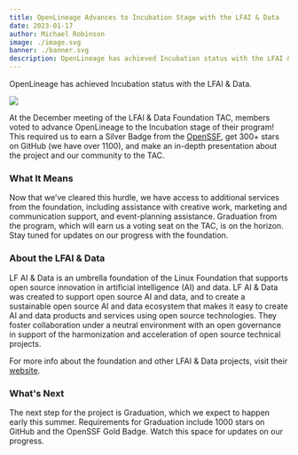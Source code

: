 ```yaml
---
title: OpenLineage Advances to Incubation Stage with the LFAI & Data
date: 2023-01-17
author: Michael Robinson
image: ./image.svg
banner: ./banner.svg
description: OpenLineage has achieved Incubation status with the LFAI & Data.
---
```

OpenLineage has achieved Incubation status with the LFAI & Data.

![](./banner.svg#full-width)

<!--truncate-->

At the December meeting of the LFAI & Data Foundation TAC, members voted to advance OpenLineage to the Incubation stage of their program! This required us to earn a Silver Badge from the [OpenSSF](https://bestpractices.coreinfrastructure.org/en), get 300+ stars on GitHub (we have over 1100), and make an in-depth presentation about the project and our community to the TAC. 

### What It Means

Now that we’ve cleared this hurdle, we have access to additional services from the foundation, including assistance with creative work, marketing and communication support, and event-planning assistance. Graduation from the program, which will earn us a voting seat on the TAC, is on the horizon. Stay tuned for updates on our progress with the foundation. 

### About the LFAI & Data

LF AI & Data is an umbrella foundation of the Linux Foundation that supports open source innovation in artificial intelligence (AI) and data. LF AI & Data was created to support open source AI and data, and to create a sustainable open source AI and data ecosystem that makes it easy to create AI and data products and services using open source technologies. They foster collaboration under a neutral environment with an open governance in support of the harmonization and acceleration of open source technical projects.

For more info about the foundation and other LFAI & Data projects, visit their [website](https://lfaidata.foundation/).

### What's Next 

The next step for the project is Graduation, which we expect to happen early this summer. Requirements for Graduation include 1000 stars on GitHub and the OpenSSF Gold Badge. Watch this space for updates on our progress.